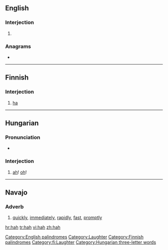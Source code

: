 {{also|häh}}
==English==

===Interjection===
{{en-intj}}

# {{alternative form of|[[ha]]}}

===Anagrams===
* {{alphagram|[[ahh#English|ahh]]}} 

[[Category:English palindromes]]
[[Category:Laughter]]

----

==Finnish==

===Interjection===
{{infl|fi|interjection}}

# [[ha]]

[[Category:Finnish palindromes]]
[[Category:fi:Laughter]]

----

==Hungarian==

===Pronunciation===
* {{IPA|/ˈhɒh/|lang=hu}}

===Interjection===
{{infl|hu|interjection}}

# {{poetic|lang=hu}} [[ah]]! [[oh]]!

[[Category:Hungarian three-letter words]]

----

==Navajo==

===Adverb===
{{infl|nv|adverb}}

# [[quickly]], [[immediately]], [[rapidly]], [[fast]], [[promptly]]

[[hr:hah]]
[[tr:hah]]
[[vi:hah]]
[[zh:hah]]